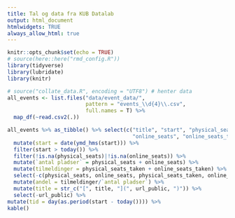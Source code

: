 ```yaml
---
title: Tal og data fra KUB Datalab
output: html_document
htmlwidgets: TRUE
always_allow_html: true
---
```


```r
knitr::opts_chunk$set(echo = TRUE)
# source(here::here("rmd_config.R"))
library(tidyverse)
library(lubridate)
library(knitr)
```

```r
# source("collate_data.R", encoding = "UTF8") # henter data
all_events <- list.files("data/event_data/", 
                         pattern = "events_\\d{4}\\.csv",
                         full.names = T) %>% 
  map_df(~read.csv2(.))
```


```r
all_events %>% as_tibble() %>% select(c("title", "start", "physical_seats", "physical_seats_taken",
                                        "online_seats", "online_seats_taken",  "url_public")) %>% 
  mutate(start = date(ymd_hms(start))) %>% 
  filter(start > today()) %>% 
  filter(!is.na(physical_seats)|!is.na(online_seats)) %>% 
  mutate(`antal pladser` = physical_seats + online_seats) %>% 
  mutate(tilmeldinger = physical_seats_taken + online_seats_taken) %>% 
  select(-c(physical_seats, online_seats, physical_seats_taken, online_seats_taken)) %>% 
  mutate(andel = tilmeldinger/`antal pladser`) %>% 
  mutate(title = str_c("[", title, "](", url_public, ")")) %>% 
  select(-url_public) %>%
mutate(tid = day(as.period(start - today()))) %>%
kable()
  

```



